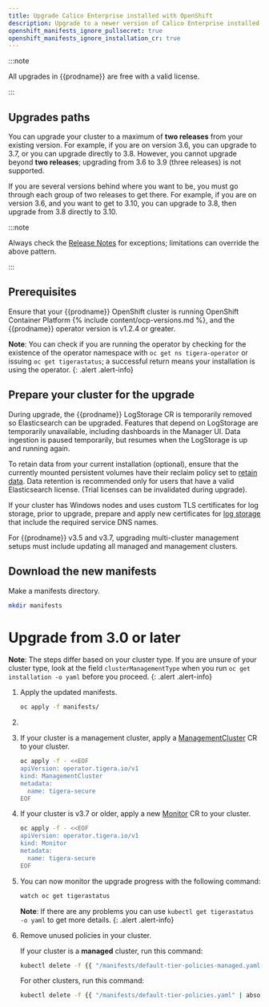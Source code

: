 ```yaml
---
title: Upgrade Calico Enterprise installed with OpenShift
description: Upgrade to a newer version of Calico Enterprise installed with OpenShift.
openshift_manifests_ignore_pullsecret: true
openshift_manifests_ignore_installation_cr: true
---
```


:::note

All upgrades in {{prodname}} are free with a valid license.

:::

## Upgrades paths

You can upgrade your cluster to a maximum of **two releases** from your existing version. For example, if you are on version 3.6, you can upgrade to 3.7, or you can upgrade directly to 3.8. However, you cannot upgrade beyond **two releases**; upgrading from 3.6 to 3.9 (three releases) is not supported. 

If you are several versions behind where you want to be, you must go through each group of two releases to get there. For example, if you are on version 3.6, and you want to get to 3.10, you can upgrade to 3.8, then upgrade from 3.8 directly to 3.10.

:::note

Always check the [Release Notes](../../../release-notes/index.mdx) for exceptions; limitations can override the above pattern.  

:::

## Prerequisites

Ensure that your {{prodname}} OpenShift cluster is running OpenShift Container Platform 
{% include content/ocp-versions.md %}, and the {{prodname}} operator version is v1.2.4 or greater.

**Note**: You can check if you are running the operator by checking for the existence of the operator namespace
with `oc get ns tigera-operator` or issuing `oc get tigerastatus`; a successful return means your installation is
using the operator.
{: .alert .alert-info}

## Prepare your cluster for the upgrade

During upgrade, the {{prodname}} LogStorage CR is temporarily removed so Elasticsearch can be upgraded. Features
that depend on LogStorage are temporarily unavailable, including dashboards in the Manager UI. Data ingestion is paused
temporarily, but resumes when the LogStorage is up and running again.

To retain data from your current installation (optional), ensure that the currently mounted persistent volumes
have their reclaim policy set to [retain data](https://kubernetes.io/docs/tasks/administer-cluster/change-pv-reclaim-policy/).
Data retention is recommended only for users that have a valid Elasticsearch license. (Trial licenses can be invalidated
during upgrade).

If your cluster has Windows nodes and uses custom TLS certificates for log storage, prior to upgrade, prepare and apply new certificates for [log storage](../../../maintenance/comms/log-storage-tls.mdx) that include the required service DNS names.

For {{prodname}} v3.5 and v3.7, upgrading multi-cluster management setups must include updating all managed and management clusters.

## Download the new manifests

Make a manifests directory.

```bash
mkdir manifests
```

<InstallOpenShiftManifests prodname='{{prodname}}' />

# Upgrade from 3.0 or later
**Note**: The steps differ based on your cluster type. If you are unsure of your cluster type, look at the field `clusterManagementType` when you run `oc get installation -o yaml` before you proceed.
{: .alert .alert-info}

1. Apply the updated manifests.
   ```bash
   oc apply -f manifests/
   ```

1. <OpenShiftPrometheusOperator prodname='{{prodname}}' operation="upgrade" />

1. If your cluster is a management cluster, apply a [ManagementCluster](../../../reference/installation/api.mdx#operator.tigera.io/v1.ManagementCluster)
   CR to your cluster.
   ```bash
   oc apply -f - <<EOF
   apiVersion: operator.tigera.io/v1
   kind: ManagementCluster
   metadata:
     name: tigera-secure
   EOF
   ```

1. If your cluster is v3.7 or older, apply a new [Monitor](../../../reference/installation/api.mdx#operator.tigera.io/v1.Monitor)
   CR to your cluster.

   ```bash
   oc apply -f - <<EOF
   apiVersion: operator.tigera.io/v1
   kind: Monitor
   metadata:
     name: tigera-secure
   EOF
   ```

1. You can now monitor the upgrade progress with the following command:
   ```bash
   watch oc get tigerastatus
   ```

   **Note**: If there are any problems you can use `kubectl get tigerastatus -o yaml` to get more details.
   {: .alert .alert-info}

1. Remove unused policies in your cluster.

   If your cluster is a **managed** cluster, run this command:

   ```bash
   kubectl delete -f {{ "/manifests/default-tier-policies-managed.yaml" | absolute_url }}
   ```

   For other clusters, run this command:

   ```bash
   kubectl delete -f {{ "/manifests/default-tier-policies.yaml" | absolute_url }}
   ```
